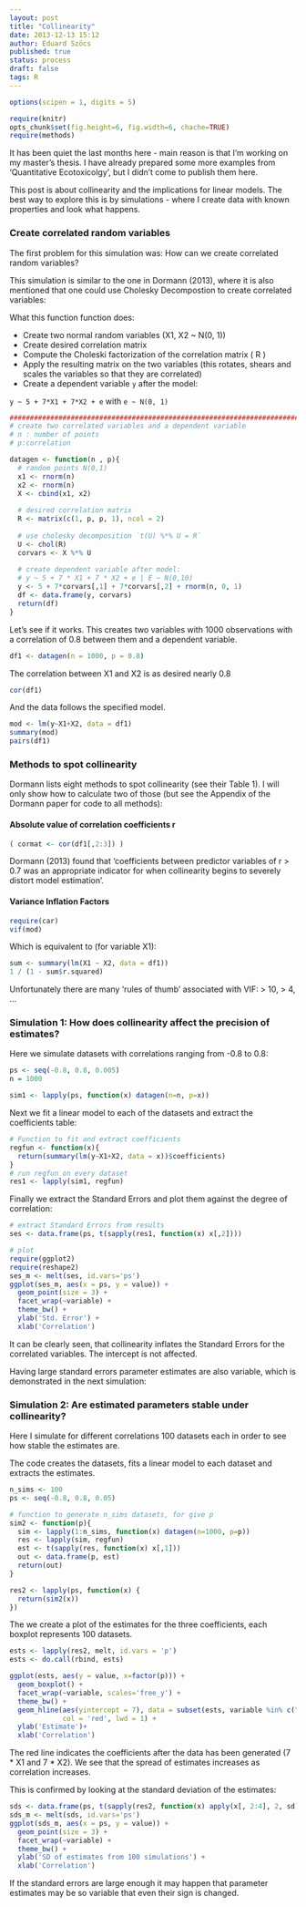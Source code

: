 ```yaml
---
layout: post
title: "Collinearity"
date: 2013-12-13 15:12
author: Eduard Szöcs
published: true
status: process
draft: false
tags: R
---
```


```r
options(scipen = 1, digits = 5)
```
```r
require(knitr)
opts_chunk$set(fig.height=6, fig.width=6, chache=TRUE)
require(methods)
```

It has been quiet the last months here - main reason is that I'm working on my master's thesis.
I have already prepared some more examples from 'Quantitative Ecotoxicolgy', but I didn't come to publish them here.


This post is about collinearity and the implications for linear models. The best way to explore this is by simulations - where I create data with known properties and look what happens.


### Create correlated random variables

The first problem for this simulation was: How can we create correlated random variables?

This simulation is similar to the one in Dormann (2013), where it is also mentioned that one could use Cholesky Decompostion to create correlated variables:

What this function function does:

* Create two normal random variables (X1, X2 ~ N(0, 1))
* Create desired correlation matrix
* Compute the Choleski factorization of the correlation matrix ( R )
* Apply the resulting matrix on the two variables (this rotates, shears and scales the variables so that they are correlated)
* Create a dependent variable `y` after the model:

`y ~ 5 + 7*X1 + 7*X2 + e` with `e ~ N(0, 1)`


```r
#############################################################################
# create two correlated variables and a dependent variable
# n : number of points
# p:correlation

datagen <- function(n , p){
  # random points N(0,1)
  x1 <- rnorm(n)
  x2 <- rnorm(n)
  X <- cbind(x1, x2)
  
  # desired correlation matrix
  R <- matrix(c(1, p, p, 1), ncol = 2)
  
  # use cholesky decomposition `t(U) %*% U = R`
  U <- chol(R)
  corvars <- X %*% U
  
  # create dependent variable after model:
  # y ~ 5 + 7 * X1 + 7 * X2 + e | E ~ N(0,10)
  y <- 5 + 7*corvars[,1] + 7*corvars[,2] + rnorm(n, 0, 1)
  df <- data.frame(y, corvars)
  return(df)
}
```


Let's see if it works. 
This creates two variables with 1000 observations with a correlation of 0.8 between them and a dependent variable.
```r
df1 <- datagen(n = 1000, p = 0.8)
```

The correlation between X1 and X2 is as desired nearly 0.8
```r
cor(df1)
```

And the data follows the specified model.
```r
mod <- lm(y~X1+X2, data = df1)
summary(mod)
pairs(df1)
```


### Methods to spot collinearity

Dormann lists eight methods to spot collinearity (see their Table 1). I will only show how to calculate two of those (but see the Appendix of the Dormann paper for code to all methods):

#### Absolute value of correlation coefficients r
```r
( cormat <- cor(df1[,2:3]) )
```

Dormann (2013) found that 'coefficients between predictor variables of r > 0.7 was an appropriate indicator for when collinearity begins to severely distort model estimation'.


#### Variance Inflation Factors
```r
require(car)
vif(mod)
```

Which is equivalent to (for variable X1):
```r
sum <- summary(lm(X1 ~ X2, data = df1))
1 / (1 - sum$r.squared)
```

Unfortunately there are many 'rules of thumb' associated with VIF: > 10, > 4, ...






### Simulation 1: How does collinearity affect the precision of estimates?

Here we simulate datasets with correlations ranging from -0.8 to 0.8:
```r
ps <- seq(-0.8, 0.8, 0.005)
n = 1000

sim1 <- lapply(ps, function(x) datagen(n=n, p=x))
```


Next we fit a linear model to each of the datasets and extract the coefficients table:
```r
# Function to fit and extract coefficients
regfun <- function(x){
  return(summary(lm(y~X1+X2, data = x))$coefficients)
}
# run regfun on every dataset
res1 <- lapply(sim1, regfun)
```

Finally we extract the Standard Errors and plot them against the degree of correlation:
```r
# extract Standard Errors from results
ses <- data.frame(ps, t(sapply(res1, function(x) x[,2])))

# plot
require(ggplot2)
require(reshape2)
ses_m <- melt(ses, id.vars='ps')
ggplot(ses_m, aes(x = ps, y = value)) +
  geom_point(size = 3) +
  facet_wrap(~variable) +
  theme_bw() +
  ylab('Std. Error') +
  xlab('Correlation')
```

It can be clearly seen, that collinearity inflates the Standard Errors for the correlated variables. The intercept is not affected.

Having large standard errors parameter estimates are also variable, which is demonstrated in the next simulation:


### Simulation 2: Are estimated parameters stable under collinearity?

Here I simulate for different correlations 100 datasets each in order to see how stable the estimates are. 

The code creates the datasets, fits a linear model to each dataset and extracts the estimates.

```r
n_sims <- 100
ps <- seq(-0.8, 0.8, 0.05)

# function to generate n_sims datasets, for give p
sim2 <- function(p){
  sim <- lapply(1:n_sims, function(x) datagen(n=1000, p=p))
  res <- lapply(sim, regfun)
  est <- t(sapply(res, function(x) x[,1]))
  out <- data.frame(p, est)
  return(out)
}

res2 <- lapply(ps, function(x) {
  return(sim2(x))
})
```


The we create a plot of the estimates for the three coefficients, each boxplot represents 100 datasets.


```r
ests <- lapply(res2, melt, id.vars = 'p')
ests <- do.call(rbind, ests)

ggplot(ests, aes(y = value, x=factor(p))) +
  geom_boxplot() +
  facet_wrap(~variable, scales='free_y') +
  theme_bw() +
  geom_hline(aes(yintercept = 7), data = subset(ests, variable %in% c("X1","X2")), 
             col = 'red', lwd = 1) + 
  ylab('Estimate')+
  xlab('Correlation')
```
The red line indicates the coefficients after the data has been generated (7 * X1 and 7 * X2). We see that the spread of estimates increases as correlation increases.


This is confirmed by looking at the standard deviation of the estimates:
```r
sds <- data.frame(ps, t(sapply(res2, function(x) apply(x[, 2:4], 2, sd))))
sds_m <- melt(sds, id.vars='ps')
ggplot(sds_m, aes(x = ps, y = value)) +
  geom_point(size = 3) +
  facet_wrap(~variable) +
  theme_bw() +
  ylab('SD of estimates from 100 simulations') +
  xlab('Correlation')
```


If the standard errors are large enough it may happen that parameter estimates may be so variable that even their sign is changed.






